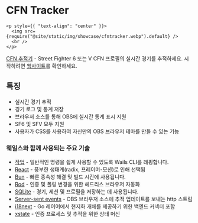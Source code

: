 # CFN Tracker

```mdx-code-block
<p style={{ "text-align": "center" }}>
  <img src={require("@site/static/img/showcase/cfntracker.webp").default} />
  <br />
</p>
```

[CFN 추적기](https://github.com/williamsjokvist/cfn-tracker) - Street Fighter 6 또는 V CFN 프로필의 실시간 경기를 추적하세요. 시작하려면 [웹사이트](https://cfn.williamsjokvist.se/)를 확인하세요.

## 특징
- 실시간 경기 추적
- 경기 로그 및 통계 저장
- 브라우저 소스를 통해 OBS에 실시간 통계 표시 지원
- SF6 및 SFV 모두 지원
- 사용자가 CSS를 사용하여 자신만의 OBS 브라우저 테마를 만들 수 있는 기능

### 웨일스와 함께 사용되는 주요 기술
- [작업](https://github.com/go-task/task) - 일반적인 명령을 쉽게 사용할 수 있도록 Wails CLI를 래핑합니다.
- [React](https://github.com/facebook/react) - 풍부한 생태계(radix, 프레이머-모션)로 인해 선택됨
- [Bun](https://github.com/oven-sh/bun) - 빠른 종속성 해결 및 빌드 시간에 사용됩니다.
- [Rod](https://github.com/go-rod/rod) - 인증 및 폴링 변경을 위한 헤드리스 브라우저 자동화
- [SQLite](https://github.com/mattn/go-sqlite3) - 경기, 세션 및 프로필을 저장하는 데 사용됩니다.
- [Server-sent events](https://developer.mozilla.org/en-US/docs/Web/API/Server-sent_events) - OBS 브라우저 소스에 추적 업데이트를 보내는 http 스트림
- [i18next](https://github.com/i18next/) - Go 레이어에서 현지화 개체를 제공하기 위한 백엔드 커넥터 포함
- [xstate](https://github.com/statelyai/xstate) - 인증 프로세스 및 추적을 위한 상태 머신
